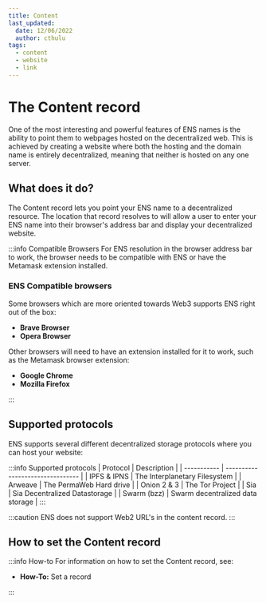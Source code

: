 ```yaml
---
title: Content
last_updated:
  date: 12/06/2022
  author: cthulu
tags:
  - content
  - website
  - link
---
```



# The Content record
One of the most interesting and powerful features of ENS names is the ability to point them to webpages hosted on the decentralized web. This is achieved by creating a website where both the hosting and the domain name is entirely decentralized, meaning that neither is hosted on any one server.

## What does it do?
The Content record lets you point your ENS name to a decentralized resource. The location that record resolves to will allow a user to enter your ENS name into their browser's address bar and display your decentralized website.

:::info Compatible Browsers
For ENS resolution in the browser address bar to work, the browser needs to be compatible with ENS or have the Metamask extension installed.

### ENS Compatible browsers
Some browsers which are more oriented towards Web3 supports ENS right out of the box:
 - <Link to="https://brave.com"><b>Brave Browser</b></Link>
 - <Link to="https://www.opera.com"><b>Opera Browser</b></Link>
 
Other browsers will need to have an extension installed for it to work, such as the Metamask browser extension:
 - <Link to="https://www.google.com/chrome"><b>Google Chrome</b></Link>
 - <Link to="https://www.mozilla.org"><b>Mozilla Firefox</b></Link>
:::

## Supported protocols
ENS supports several different decentralized storage protocols where you can host your website:

:::info Supported protocols
| Protocol    | Description                      |
| ----------- | -------------------------------- |
| IPFS & IPNS | The Interplanetary Filesystem    |
| Arweave     | The PermaWeb Hard drive          |
| Onion 2 & 3 | The Tor Project                  |
| Sia         | Sia Decentralized Datastorage    |
| Swarm (bzz) | Swarm decentralized data storage |
:::

:::caution
ENS does not support Web2 URL's in the content record.
:::

## How to set the Content record
:::info How-to
For information on how to set the Content record, see:
 - <Link to="/docs/howto/set-record"><b>How-To:</b> Set a record</Link>
:::

